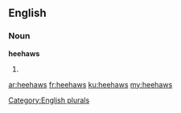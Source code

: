 ==English==

===Noun===
'''heehaws'''

# {{plural of|[[heehaw]]}}

[[Category:English plurals]]

[[ar:heehaws]]
[[fr:heehaws]]
[[ku:heehaws]]
[[my:heehaws]]